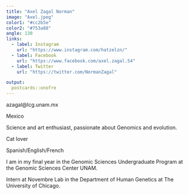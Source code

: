 ```yaml
---
title: "Axel Zagal Norman"
image: "Axel.jpeg"
color1: "#cc2b5e"
color2: "#753a88"
angle: 130
links:
  - label: Instagram
    url: "https://www.instagram.com/hatzelzn/"
  - label: Facebook
    url: "https://www.facebook.com/axel.zagal.54"
  - label: Twitter
    url: "https://twitter.com/NormanZagal"

output:
  postcards::onofre
---
```

azagal@lcg.unam.mx

Mexico

Science and art enthusiast, passionate about Genomics and evolution.

Cat lover

Spanish/English/French

I am in my final year in the Genomic Sciences Undergraduate Program at the 
Genomic Sciences Center UNAM.

Intern at Novembre Lab in the Department of Human Genetics at The University of Chicago.
